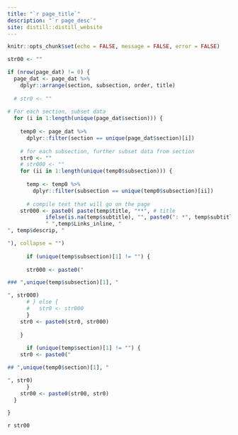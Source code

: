 ```yaml
---
title: "`r page_title`"
description: "`r page_desc`"
site: distill::distill_website
---
```


```r
knitr::opts_chunk$set(echo = FALSE, message = FALSE, error = FALSE)
```


```r
str00 <- ""

if (nrow(page_dat) != 0) {
  page_dat <- page_dat %>% 
    dplyr::arrange(section, subsection, order, title)
  
  # str0 <- ""
  
# For each section, subset data
  for (i in 1:length(unique(page_dat$section))) {
    
    temp0 <- page_dat %>% 
      dplyr::filter(section == unique(page_dat$section)[i])
    
    # for each subsection, further subset data from section
    str0 <- ""
    # str000 <- ""
    for (ii in 1:length(unique(temp0$subsection))) {
      
      temp <- temp0 %>% 
        dplyr::filter(subsection == unique(temp0$subsection)[ii])
    
      # compile text that will go on the page
    str000 <- paste0( paste(temp$title, "**", # title
            ifelse(is.na(temp$subtitle), "", paste0(": *", temp$subtitle, "*")), # subtitle
            " ",temp$Links_inline, "
", temp$descrip, "

"), collapse = "")
    
      if (unique(temp$subsection)[1] != "") {
      
      str000 <- paste0("

### ",unique(temp$subsection)[1], "

", str000)
      # } else {
      #   str0 <- str000
      }
    str0 <- paste0(str0, str000)
    
    }
  
      if (unique(temp$section)[1] != "") {
    str0 <- paste0("

## ",unique(temp0$section)[1], "

", str0)
      }
    str00 <- paste0(str00, str0)
  }

}
```

`r str00 `
